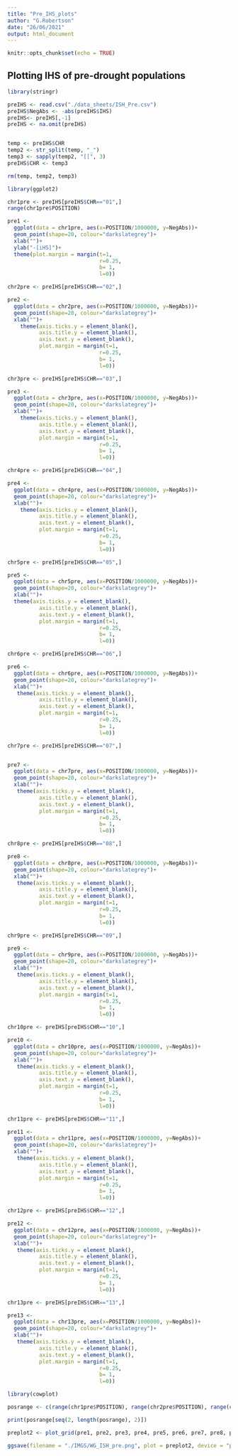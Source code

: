 ```yaml
---
title: "Pre_IHS_plots"
author: "G.Robertson"
date: "26/06/2021"
output: html_document
---
```


```r
knitr::opts_chunk$set(echo = TRUE)
```


## Plotting IHS of pre-drought populations


```r
library(stringr)
```

```r
preIHS <- read.csv("./data_sheets/ISH_Pre.csv")
preIHS$NegAbs <- -abs(preIHS$IHS)
preIHS<- preIHS[,-1]
preIHS <- na.omit(preIHS)


temp <- preIHS$CHR
temp2 <- str_split(temp, "_")
temp3 <- sapply(temp2, "[[", 3)
preIHS$CHR <- temp3

rm(temp, temp2, temp3)
```


```r
library(ggplot2)
```

```r
chr1pre <- preIHS[preIHS$CHR=="01",]
range(chr1pre$POSITION)

pre1 <- 
  ggplot(data = chr1pre, aes(x=POSITION/1000000, y=NegAbs))+
  geom_point(shape=20, colour="darkslategrey")+
  xlab("")+
  ylab("-[iHS]")+   
  theme(plot.margin = margin(t=1,
                             r=0.25,
                             b= 1,
                             l=0))
```

```r
chr2pre <- preIHS[preIHS$CHR=="02",]

pre2 <- 
  ggplot(data = chr2pre, aes(x=POSITION/1000000, y=NegAbs))+
  geom_point(shape=20, colour="darkslategrey")+
  xlab("")+
    theme(axis.ticks.y = element_blank(),
          axis.title.y = element_blank(),
          axis.text.y = element_blank(),
          plot.margin = margin(t=1,
                             r=0.25,
                             b= 1,
                             l=0))
```

```r
chr3pre <- preIHS[preIHS$CHR=="03",]

pre3 <- 
  ggplot(data = chr3pre, aes(x=POSITION/1000000, y=NegAbs))+
  geom_point(shape=20, colour="darkslategrey")+
  xlab("")+
    theme(axis.ticks.y = element_blank(),
          axis.title.y = element_blank(),
          axis.text.y = element_blank(),
          plot.margin = margin(t=1,
                             r=0.25,
                             b= 1,
                             l=0))
```

```r
chr4pre <- preIHS[preIHS$CHR=="04",]

pre4 <- 
  ggplot(data = chr4pre, aes(x=POSITION/1000000, y=NegAbs))+
  geom_point(shape=20, colour="darkslategrey")+
  xlab("")+
    theme(axis.ticks.y = element_blank(),
          axis.title.y = element_blank(),
          axis.text.y = element_blank(),
          plot.margin = margin(t=1,
                             r=0.25,
                             b= 1,
                             l=0))
```

```r
chr5pre <- preIHS[preIHS$CHR=="05",]

pre5 <- 
  ggplot(data = chr5pre, aes(x=POSITION/1000000, y=NegAbs))+
  geom_point(shape=20, colour="darkslategrey")+
  xlab("")+
  theme(axis.ticks.y = element_blank(),
          axis.title.y = element_blank(),
          axis.text.y = element_blank(),
          plot.margin = margin(t=1,
                             r=0.25,
                             b= 1,
                             l=0))
```

```r
chr6pre <- preIHS[preIHS$CHR=="06",]

pre6 <- 
  ggplot(data = chr6pre, aes(x=POSITION/1000000, y=NegAbs))+
  geom_point(shape=20, colour="darkslategrey")+
  xlab("")+
   theme(axis.ticks.y = element_blank(),
          axis.title.y = element_blank(),
          axis.text.y = element_blank(),
          plot.margin = margin(t=1,
                             r=0.25,
                             b= 1,
                             l=0))
```

```r
chr7pre <- preIHS[preIHS$CHR=="07",]


pre7 <- 
  ggplot(data = chr7pre, aes(x=POSITION/1000000, y=NegAbs))+
  geom_point(shape=20, colour="darkslategrey")+
  xlab("")+
   theme(axis.ticks.y = element_blank(),
          axis.title.y = element_blank(),
          axis.text.y = element_blank(),
          plot.margin = margin(t=1,
                             r=0.25,
                             b= 1,
                             l=0))
```

```r
chr8pre <- preIHS[preIHS$CHR=="08",]

pre8 <- 
  ggplot(data = chr8pre, aes(x=POSITION/1000000, y=NegAbs))+
  geom_point(shape=20, colour="darkslategrey")+
  xlab("")+
   theme(axis.ticks.y = element_blank(),
          axis.title.y = element_blank(),
          axis.text.y = element_blank(),
          plot.margin = margin(t=1,
                             r=0.25,
                             b= 1,
                             l=0))
```

```r
chr9pre <- preIHS[preIHS$CHR=="09",]

pre9 <- 
  ggplot(data = chr9pre, aes(x=POSITION/1000000, y=NegAbs))+
  geom_point(shape=20, colour="darkslategrey")+
  xlab("")+
   theme(axis.ticks.y = element_blank(),
          axis.title.y = element_blank(),
          axis.text.y = element_blank(),
          plot.margin = margin(t=1,
                             r=0.25,
                             b= 1,
                             l=0))
```

```r
chr10pre <- preIHS[preIHS$CHR=="10",]

pre10 <- 
  ggplot(data = chr10pre, aes(x=POSITION/1000000, y=NegAbs))+
  geom_point(shape=20, colour="darkslategrey")+
  xlab("")+
   theme(axis.ticks.y = element_blank(),
          axis.title.y = element_blank(),
          axis.text.y = element_blank(),
          plot.margin = margin(t=1,
                             r=0.25,
                             b= 1,
                             l=0))
```

```r
chr11pre <- preIHS[preIHS$CHR=="11",]

pre11 <- 
  ggplot(data = chr11pre, aes(x=POSITION/1000000, y=NegAbs))+
  geom_point(shape=20, colour="darkslategrey")+
  xlab("")+
   theme(axis.ticks.y = element_blank(),
          axis.title.y = element_blank(),
          axis.text.y = element_blank(),
          plot.margin = margin(t=1,
                             r=0.25,
                             b= 1,
                             l=0))
```

```r
chr12pre <- preIHS[preIHS$CHR=="12",]

pre12 <- 
  ggplot(data = chr12pre, aes(x=POSITION/1000000, y=NegAbs))+
  geom_point(shape=20, colour="darkslategrey")+
  xlab("")+
   theme(axis.ticks.y = element_blank(),
          axis.title.y = element_blank(),
          axis.text.y = element_blank(),
          plot.margin = margin(t=1,
                             r=0.25,
                             b= 1,
                             l=0))
```

```r
chr13pre <- preIHS[preIHS$CHR=="13",]

pre13 <- 
  ggplot(data = chr13pre, aes(x=POSITION/1000000, y=NegAbs))+
  geom_point(shape=20, colour="darkslategrey")+
  xlab("")+
   theme(axis.ticks.y = element_blank(),
          axis.title.y = element_blank(),
          axis.text.y = element_blank(),
          plot.margin = margin(t=1,
                             r=0.25,
                             b= 1,
                             l=0))
```


```r
library(cowplot)
```

```r
posrange <- c(range(chr1pre$POSITION), range(chr2pre$POSITION), range(chr3pre$POSITION), range(chr4pre$POSITION), range(chr5pre$POSITION), range(chr6pre$POSITION), range(chr7pre$POSITION), range(chr8pre$POSITION), range(chr9pre$POSITION), range(chr10pre$POSITION), range(chr11pre$POSITION), range(chr12pre$POSITION), range(chr13pre$POSITION))

print(posrange[seq(2, length(posrange), 2)])
```


```r
preplot2 <- plot_grid(pre1, pre2, pre3, pre4, pre5, pre6, pre7, pre8, pre9, pre10, pre11, pre12, pre13, ncol = 13, nrow = 1, rel_widths = c(6.3, 4.1, 3.9, 3, 3, 2.5, 2.9, 2.5, 2.1, 1.9, 1.7, 1.5, 1.2))
```

```r
ggsave(filename = "./IMGS/WG_ISH_pre.png", plot = preplot2, device = "png", width = 50, height = 4, units = "cm")
```

